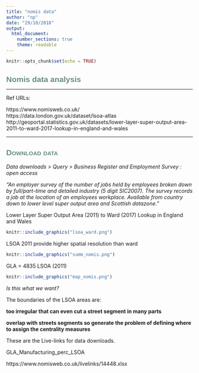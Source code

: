 ```yaml
---
title: "nomis data"
author: "np"
date: "29/10/2018"
output: 
  html_document:
    number_sections: true
    theme: readable
---
```

<style>
  h1, h2, h3, h4, h5, h6{
    color: #668e81;
    font-family: "arial narrow", helvetica;
  }
  h1, h2{
    font-size: 150%
  }
  h2{
    font-variant: small-caps
  }
</style>

```r
knitr::opts_chunk$set(echo = TRUE)
```

# Nomis data analysis

***
Ref URLs:  

https://www.nomisweb.co.uk/  
https://data.london.gov.uk/dataset/lsoa-atlas  
http://geoportal.statistics.gov.uk/datasets/lower-layer-super-output-area-2011-to-ward-2017-lookup-in-england-and-wales  

***

## Download data

*Data downloads > Query > Business Register and Employment Survey : open access*  

*"An employer survey of the number of jobs held by employees broken down by full/part-time and detailed industry (5 digit SIC2007). The survey records a job at the location of an employees workplace. Available from country down to lower level super output area and Scottish datazone."*  

Lower Layer Super Output Area (2011) to Ward (2017) Lookup in England and Wales

```r
knitr::include_graphics("lsoa_ward.png")
```

LSOA 2011 provide higher spatial resolution than ward

```r
knitr::include_graphics("summ_nomis.png")
```
GLA = 4835 LSOA (2011)

```r
knitr::include_graphics("map_nomis.png")
```

*Is this what we want?*  

The boundaries of the LSOA areas are:  

**too irregular that can even cut a street segment in many parts**  

**overlap with streets segments so generate the problem of defining where to assign the centrality measures**

These are the Live-links for data downloads.  

GLA_Manufacturing_perc_LSOA  

https://www.nomisweb.co.uk/livelinks/14448.xlsx  